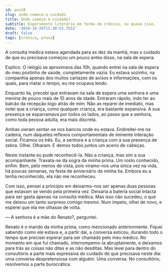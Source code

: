 ```yaml
---
id: post8
slug: onde-comeca-o-cuidado
title: Onde começa o cuidado?
subtitle: Experimento literário em forma de crônica, ou quase isso.
date: '2024-10-24T11:30:51.751Z'
draft: false
tags: [crônica, prosa]
---
```


A consulta médica estava agendada para as dez da manhã, mas o cuidado de que eu precisava
começou um pouco antes disso, na sala de espera. 

Explico. O relógio se aproximava das 10h, 
quando entrei na sala de espera do meu postinho de saúde, completamente vazia.
Eu estava sozinho, na companhia apenas dos muitos cartazes de avisos e informações,
com os quais, para matar o tempo, eu me ocupava lendo. 

Enquanto lia, precebi que entravam na sala de espera uma senhora
e uma menina de pouco mais de 10 anos
de idade. Entraram rápido, indo ter ao balcão da recepção logo
atrás de mim. Não as reparei de imediato, mas notei que a criança, 
como qualquer criança, era bastante expansiva. A sua presença se esparramava
por todos os lados, ao passo que a senhora, como toda pessoa adulta, era mais discreta.

Ambas vieram sentar-se nos bancos onde eu estava. Endireitei-me na cadeira, 
num daqueles reflexos comportamentais de iminente interação social. Ficamos os três.
Eu, a senhora e a criança com a sua presença de zebra. Olhei. Olharam. 
E demos todos juntos um aceno de cabeças. 

Neste instante eu pude reconhecê-la. 
Não a criança, mas sim a sua acompanhante. Travata-se da sogra da minha prima.
Um rosto conhecido, enfim. Bem, pelo menos de vista, pois viramo-nos uma única
vez na vida, há poucas semanas, na festa de aniversário da minha tia. Embora eu
a tenha reconhecido, ela não me reconheceu.

Com isso, pensei a princípio em deixarmo-nos ser apenas duas
pessoas que estavam se vendo pela primeira vez. Deixaria a bateria social intacta
para ser gasta apenas na consulta médica. Mas isso não sucedeu, 
o que me deixou um tanto surpreso comigo mesmo. Num ímpeto, olhei de novo, 
e esperei que ela me olhasse de volta.

— A senhora é a mãe do Renato?, perguntei.

Renato é o marido da minha prima, como mencionado anteriormente. 
Fiquei sabendo como ele estava e, a partir daí, a conversa esticou, durando
todo o tempo que precisei esperar para ser chamado pelo meu médico.
No momento em que fui chamado, interrompemo-la abruptamente, 
e deixamos para trás as coisas não ditas e as não desditas. 
Mas levei para dentro do consultório a parte mais expressiva
do cuidado de que precisava neste dia: uma conversa despretensiosa com alguém. 
Uma conversa. 
No consultório, resolvemos a parte burocrática.


